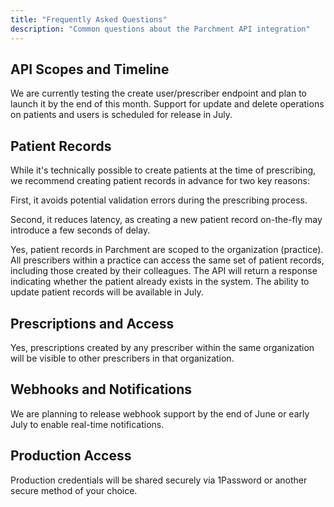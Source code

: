 ```yaml
---
title: "Frequently Asked Questions"
description: "Common questions about the Parchment API integration"
---
```


## API Scopes and Timeline

<Accordion title="What is the timeline for releasing additional API scopes?">
  We are currently testing the create user/prescriber endpoint and plan to
  launch it by the end of this month. Support for update and delete operations
  on patients and users is scheduled for release in July.
</Accordion>

## Patient Records

<Accordion title="What is the recommended approach to creating patient records?">
While it's technically possible to create patients at the time of prescribing, we recommend creating patient records in advance for two key reasons:

First, it avoids potential validation errors during the prescribing process.

Second, it reduces latency, as creating a new patient record on-the-fly may introduce a few seconds of delay.

</Accordion>

<Accordion title="Are patient records shared across users within our organization?">
  Yes, patient records in Parchment are scoped to the organization (practice).
  All prescribers within a practice can access the same set of patient records,
  including those created by their colleagues.
</Accordion>

<Accordion title="How can we determine if a patient record already exists in Parchment via the API?">
  The API will return a response indicating whether the patient already exists
  in the system.
</Accordion>

<Accordion title="Can we edit patient records via the API?">
  The ability to update patient records will be available in July.
</Accordion>

## Prescriptions and Access

<Accordion title="Can prescribers view each other's prescriptions within the same organization?">
  Yes, prescriptions created by any prescriber within the same organization will
  be visible to other prescribers in that organization.
</Accordion>

## Webhooks and Notifications

<Accordion title="Are there webhooks or callbacks available to notify us of events in Parchment?">
  We are planning to release webhook support by the end of June or early July to
  enable real-time notifications.
</Accordion>

## Production Access

<Accordion title="How will production credentials be shared with us?">
  Production credentials will be shared securely via 1Password or another secure
  method of your choice.
</Accordion>
